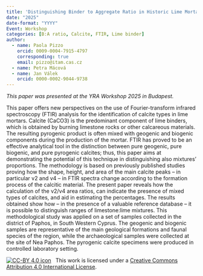 ```yaml
---
title: 'Distinguishing Binder to Aggregate Ratio in Historic Lime Mortars from Cyprus through FTIR Analysis: Is it Really Possible?'
date: "2025"
date-format: "YYYY"
Event: Workshop
categories: [B:A ratio, Calcite, FTIR, Lime binder]
author: 
  - name: Paola Pizzo
    orcid: 0009-0004-7915-4797
    corresponding: true
    email: pizzo@itam.cas.cz
  - name: Petra Mácová
  - name: Jan Válek
    orcid: 0000-0002-9044-9738
---
```


*This paper was presented at the YRA Workshop 2025 in Budapest.*

This paper offers new perspectives on the use of Fourier-transform infrared spectroscopy (FTIR) analysis for the identification of calcite types in lime mortars. Calcite (CaCO3) is the predominant component of lime binders, which is obtained by burning limestone rocks or other calcareous materials. The resulting pyrogenic product is often mixed with geogenic and biogenic components during the production of the mortar. FTIR has proved to be an effective analytical tool in the distinction between pure geogenic, pure biogenic, and pure pyrogenic calcites; thus, this paper aims at demonstrating the potential of this technique in distinguishing also mixtures’ proportions. The methodology is based on previously published studies proving how the shape, height, and area of the main calcite peaks – in particular v2 and v4 – in FTIR spectra change according to the formation process of the calcitic material. The present paper reveals how the calculation of the v2/v4 area ratios, can indicate the presence of mixed types of calcites, and aid in estimating the percentages. The results obtained show how – in the presence of a valuable reference database – it is possible to distinguish ranges of limestone:lime mixtures. This methodological study was applied on a set of samples collected in the district of Paphos, in South Western Cyprus. The geogenic and biogenic samples are representative of the main geological formations and faunal species of the region, while the archaeological samples were collected at the site of Nea Paphos. The pyrogenic calcite specimens were produced in controlled laboratory setting.

[![CC-BY 4.0 icon](https://i.creativecommons.org/l/by/4.0/88x31.png)](http://creativecommons.org/licenses/by/4.0/)&nbsp;&nbsp; This work is licensed under a [Creative Commons Attribution 4.0 International License](https://creativecommons.org/licenses/by/4.0/). 
